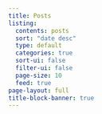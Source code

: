 ```yaml
---
title: Posts
listing:
  contents: posts
  sort: "date desc"
  type: default
  categories: true
  sort-ui: false
  filter-ui: false
  page-size: 10
  feed: true
page-layout: full
title-block-banner: true
---
```



